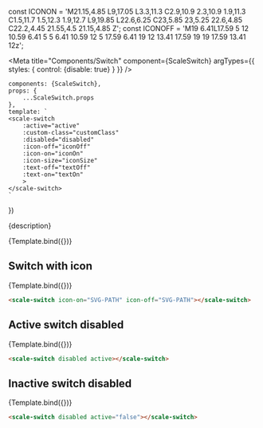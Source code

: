 const ICONON = 'M21.15,4.85 L9,17.05 L3.3,11.3 C2.9,10.9 2.3,10.9 1.9,11.3 C1.5,11.7 1.5,12.3 1.9,12.7 L9,19.85 L22.6,6.25 C23,5.85 23,5.25 22.6,4.85 C22.2,4.45 21.55,4.5 21.15,4.85 Z';
const ICONOFF = 'M19 6.41L17.59 5 12 10.59 6.41 5 5 6.41 10.59 12 5 17.59 6.41 19 12 13.41 17.59 19 19 17.59 13.41 12z';

<Meta
title="Components/Switch"
component={ScaleSwitch}
argTypes={{
    styles: {
        control: {disable: true}
    }
}}
/>

    components: {ScaleSwitch},
    props: {
        ...ScaleSwitch.props
    },
    template: `
    <scale-switch
        :active="active"
        :custom-class="customClass"
        :disabled="disabled"
        :icon-off="iconOff"
        :icon-on="iconOn"
        :icon-size="iconSize"
        :text-off="textOff"
        :text-on="textOn"
        >
    </scale-switch>
    `
})

<Description>{description}</Description>

<Preview withSource="none">
    <Story
        name="Standard">
        {Template.bind({})}
    </Story>
</Preview>

<Props story="Standard"/>

## Switch with icon

<Preview withSource="none">
    <Story
    name="A switch with icon"
    args={{
        iconOn: ICONON,
        iconOff: ICONOFF
    }}>
    {Template.bind({})}
    </Story>
</Preview>

```html
<scale-switch icon-on="SVG-PATH" icon-off="SVG-PATH"></scale-switch>
```

## Active switch disabled

<Preview withSource="none">
    <Story
    name="Active switch disabled"
    args={{
        disabled: true,
        active: true
    }}
    >
    {Template.bind({})}
    </Story>
</Preview>

```html
<scale-switch disabled active></scale-switch>
```

## Inactive switch disabled

<Preview withSource="none">
    <Story
    name="Inactive switch disabled"
    args={{
        disabled: true,
        active: false
    }}>
    {Template.bind({})}
    </Story>
</Preview>

```html
<scale-switch disabled active="false"></scale-switch>
```
